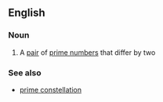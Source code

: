 ==English==

===Noun===
{{wikipedia}}
{{en-noun|sg=[[twin]] [[prime]]}}

#{{mathematics}} A [[pair]] of [[prime number]]s that differ by two

===See also===
*[[prime constellation]]